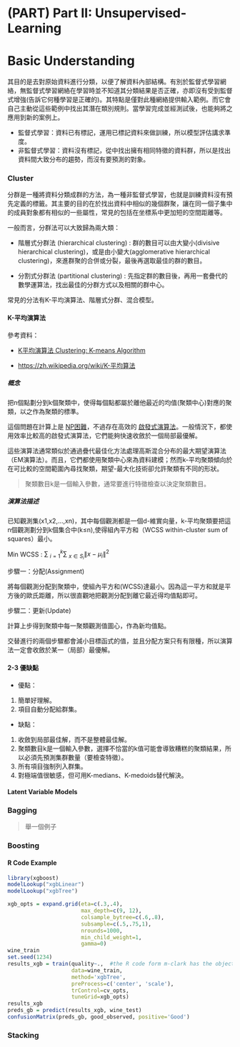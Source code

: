 # (PART) Part II: Unsupervised-Learning{-}

# Basic Understanding

其目的是去對原始資料進行分類，以便了解資料內部結構。有別於監督式學習網絡，無監督式學習網絡在學習時並不知道其分類結果是否正確，亦即沒有受到監督式增強(告訴它何種學習是正確的)。其特點是僅對此種網絡提供輸入範例。而它會自己主動從這些範例中找出其潛在類別規則。當學習完成並經測試後，也能夠將之應用到新的案例上。

* 監督式學習：資料已有標記，運用已標記資料來做訓練，所以模型評估講求準度。
* 非監督式學習：資料沒有標記，從中找出擁有相同特徵的資料群，所以是找出資料間大致分布的趨勢，而沒有要預測的對象。

### Cluster{-}

分群是一種將資料分類成群的方法，為一種非監督式學習，也就是訓練資料沒有預先定義的標籤。其主要的目的在於找出資料中相似的幾個群聚，讓在同一個子集中的成員對象都有相似的一些屬性，常見的包括在坐標系中更加短的空間距離等。

一般而言，分群法可以大致歸為兩大類：

* 階層式分群法 (hierarchical clustering) : 群的數目可以由大變小(divisive hierarchical clustering)，或是由小變大(agglomerative hierarchical clustering)，來進群聚的合併或分裂，最後再選取最佳的群的數目。

* 分割式分群法 (partitional clustering) : 先指定群的數目後，再用一套疊代的數學運算法，找出最佳的分群方式以及相關的群中心。

常見的分法有K-平均演算法、階層式分群、混合模型。

#### K-平均演算法{-}

參考資料：

- [K平均演算法 Clustering: K-means Algorithm](http://mropengate.blogspot.com/2015/06/ai-ch16-5-k-introduction-to-clustering.html)

- [https://zh.wikipedia.org/wiki/K-平均算法](https://zh.wikipedia.org/wiki/K-%E5%B9%B3%E5%9D%87%E7%AE%97%E6%B3%95)

##### 概念{-}

把n個點劃分到k個聚類中，使得每個點都屬於離他最近的均值(聚類中心)對應的聚類，以之作為聚類的標準。

這個問題在計算上是 [NP困難](https://zh.wikipedia.org/wiki/NP%E5%9B%B0%E9%9A%BE)，不過存在高效的 [啟發式演算法](https://zh.wikipedia.org/wiki/%E5%90%AF%E5%8F%91%E5%BC%8F%E6%90%9C%E7%B4%A2)。一般情況下，都使用效率比較高的啟發式演算法，它們能夠快速收斂於一個局部最優解。

這些演算法通常類似於通過疊代最佳化方法處理高斯混合分布的最大期望演算法（EM演算法）。而且，它們都使用聚類中心來為資料建模；然而k-平均聚類傾向於在可比較的空間範圍內尋找聚類，期望-最大化技術卻允許聚類有不同的形狀。

>聚類數目k是一個輸入參數，通常要進行特徵檢查以決定聚類數目。

##### 演算法描述{-}

已知觀測集(x1,x2,...,xn)，其中每個觀測都是一個d-維實向量，k-平均聚類要把這n個觀測劃分到k個集合中(k≤n),使得組內平方和（WCSS within-cluster sum of squares）最小。

Min WCSS : $\sum\ ^k _{i=1} \sum\ _{x\in S _i} \|x-\mu_i \|^2$

步驟一：分配(Assignment)

將每個觀測分配到聚類中，使組內平方和(WCSS)達最小。因為這一平方和就是平方後的歐氏距離，所以很直觀地把觀測分配到離它最近得均值點即可。

步驟二：更新(Update)

計算上步得到聚類中每一聚類觀測值圖心，作為新均值點。

交替進行的兩個步驟都會減小目標函式的值，並且分配方案只有有限種，所以演算法一定會收斂於某一（局部）最優解。

#### 2-3 優缺點

* 優點：

1. 簡單好理解。
2. 項目自動分配給群集。

* 缺點：

1. 收斂到局部最佳解，而不是整體最佳解。
1. 聚類數目k是一個輸入參數，選擇不恰當的k值可能會導致糟糕的聚類結果，所以必須先預測集群數量（要檢查特徵）。
3. 所有項目強制列入群集。
4. 對極端值很敏感，但可用K-medians、K-medoids替代解決。


#### Latent Variable Models{-}

### Bagging{-}

> 舉一個例子

### Boosting{-}

#### R Code Example{-}

```r
library(xgboost)
modelLookup("xgbLinear")
modelLookup("xgbTree")
```

```r
xgb_opts = expand.grid(eta=c(.3,.4),
                       max_depth=c(9, 12),
                       colsample_bytree=c(.6,.8),
                       subsample=c(.5,.75,1),
                       nrounds=1000,
                       min_child_weight=1,
                       gamma=0)
wine_train
set.seed(1234)
results_xgb = train(quality~.,  #the R code form m-clark has the object called 'good'. Be aware the variable name is different or not, and the technique are all the same
                    data=wine_train, 
                    method='xgbTree',
                    preProcess=c('center', 'scale'), 
                    trControl=cv_opts, 
                    tuneGrid=xgb_opts)
results_xgb
preds_gb = predict(results_xgb, wine_test)
confusionMatrix(preds_gb, good_observed, positive='Good')
```


### Stacking{-}


